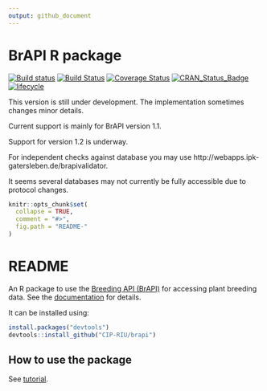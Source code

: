 ```yaml
---
output: github_document
---
```


<!-- README.md is generated from README.Rmd. Please edit that file -->

# BrAPI R package 


<!-- README.md is generated from README.Rmd. Please edit that file -->
 
[![Build status](https://ci.appveyor.com/api/projects/status/7qsrpldj8g3m3lu3?svg=true)](https://ci.appveyor.com/project/cipriuhq/brapi)
[![Build Status](https://travis-ci.org/CIP-RIU/brapi.svg?branch=master)](https://travis-ci.org/CIP-RIU/brapi)
[![Coverage Status](https://img.shields.io/codecov/c/github/CIP-RIU/brapi/master.svg)](https://codecov.io/github/CIP-RIU/brapi?branch=master)
[![CRAN_Status_Badge](http://www.r-pkg.org/badges/version/brapi)](https://cran.r-project.org/package=brapi)
[![lifecycle](https://img.shields.io/badge/lifecycle-maturing-blue.svg)](https://www.tidyverse.org/lifecycle/#maturing)

This version is still under development. The implementation sometimes changes minor details.

Current support is mainly for BrAPI version 1.1.

Support for version 1.2 is underway.

For independent checks against database you may use http://webapps.ipk-gatersleben.de/brapivalidator.

It seems several databases may not currently be fully accessible due to protocol changes. 

```r
knitr::opts_chunk$set(
  collapse = TRUE,
  comment = "#>",
  fig.path = "README-"
)
```

# README

An R package to use the [Breeding API (BrAPI)](http://docs.brapi.apiary.io) for accessing plant breeding data.
See the [documentation](https://cip-riu.github.io/brapi/) for details.

It can be installed using:

```r
install.packages("devtools")
devtools::install_github("CIP-RIU/brapi")
```


## How to use the package

See [tutorial](https://github.com/CIP-RIU/brapi/blob/master/inst/doc/tutorial.Rmd).
